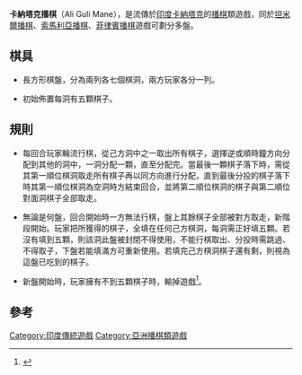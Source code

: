 '''卡納塔克播棋'''（Ali Guli Mane），是流傳於[[印度|印度]][[卡納塔克|卡納塔克]]的[[播棋|播棋]]類遊戲，同於[[坦米爾播棋|坦米爾播棋]]、[[索馬利亞播棋|索馬利亞播棋]]、[[菲律賓播棋|菲律賓播棋]]遊戲可劃分多盤。

== 棋具 ==

*長方形棋盤，分為兩列各七個棋洞，兩方玩家各分一列。

*初始佈置每洞有五顆棋子。

==規則==

*每回合玩家輪流行棋，從己方洞中之一取出所有棋子，選擇逆或順時鐘方向分配到其他的洞中，一洞分配一顆，直至分配完。當最後一顆棋子落下時，需從其第一順位棋洞取走所有棋子再以同方向進行分配，直到最後分投的棋子落下時其第一順位棋洞為空洞時方結束回合，並將第二順位棋洞的棋子與第二順位對面洞棋子全部取走。

*無論是何盤，回合開始時一方無法行棋，盤上其餘棋子全部被對方取走，新階段開始。玩家把所獲得的棋子，全填在任何己方棋洞，每洞需正好填五顆。若沒有填到五顆，則該洞此盤被封閉不得使用，不能行棋取出、分投時需跳過、不得取子，下盤若能填滿方可重新使用。若填完己方棋洞棋子還有剩，則視為這盤已吃到的棋子。

*新盤開始時，玩家擁有不到五顆棋子時，輸掉遊戲<ref>{{Cite web |url=http://kreedaakaushalya.blogspot.com/2008/08/mancala-board-new-designs.html |title=boards |access-date=2011-11-16 |archive-date=2018-07-23 |archive-url=https://web.archive.org/web/20180723095939/http://kreedaakaushalya.blogspot.com/2008/08/mancala-board-new-designs.html |dead-url=no }}</ref>。

==參考==
<div class="references-small">
<references/>
</div>

[[Category:印度傳統遊戲|Category:印度傳統遊戲]]
[[Category:亞洲播棋類遊戲|Category:亞洲播棋類遊戲]]